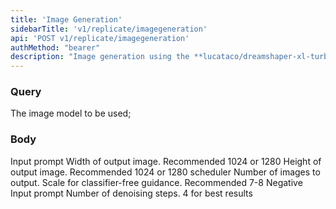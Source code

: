 ```yaml
---
title: 'Image Generation'
sidebarTitle: 'v1/replicate/imagegeneration'
api: 'POST v1/replicate/imagegeneration'
authMethod: "bearer"
description: "Image generation using the **lucataco/dreamshaper-xl-turbo** AI Model."
---
```

### Query
<ParamField query="model" type="string" default="lucataco/dreamshaper-xl-turbo" required>
  The image model to be used; 
</ParamField>

### Body
<ParamField body="prompt" type="string" required>
  Input prompt
</ParamField>
<ParamField body="width" type="int" default="1024">
  Width of output image. Recommended 1024 or 1280
</ParamField>
<ParamField body="height" type="int" default="1024">
  Height of output image. Recommended 1024 or 1280
</ParamField>
<ParamField body="scheduler" type="string" default="K_EULER">
 scheduler
</ParamField>
<ParamField body="num_outputs" type="int" default="1">
  Number of images to output.
</ParamField>
<ParamField body="guidance_scale" type="float" default="2.0">
  Scale for classifier-free guidance. Recommended 7-8
</ParamField>
<ParamField body="negative_prompt" type="string" default="worst quality, low quality, bad anatomy, incorrect perspective" >
  Negative Input prompt
</ParamField>
<ParamField body="num_inference_steps" type="int" default="6">
  Number of denoising steps. 4 for best results
</ParamField>